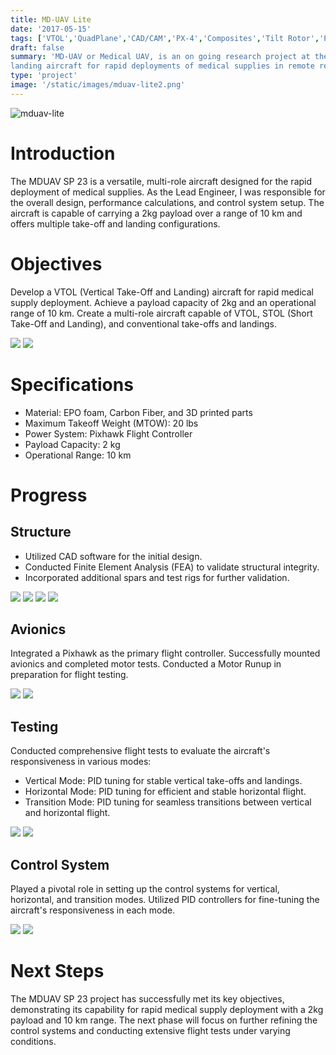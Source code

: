 ```yaml
---
title: MD-UAV Lite
date: '2017-05-15'
tags: ['VTOL','QuadPlane','CAD/CAM','PX-4','Composites','Tilt Rotor','PID','Additive Manufacturing']
draft: false
summary: 'MD-UAV or Medical UAV, is an on going research project at the University of Michigan with the aim to develop a Hybrid Vertical Take-off and 
landing aircraft for rapid deployments of medical supplies in remote regions.'
type: 'project'
image: '/static/images/mduav-lite2.png'
---
```

![mduav-lite](/static/images/project/mduav-lite/mduav-lite-main.jpeg)

# Introduction
The MDUAV SP 23 is a versatile, multi-role aircraft designed for the rapid deployment of medical supplies. As the Lead Engineer, I was responsible for the overall design, performance calculations, and control system setup. The aircraft is capable of carrying a 2kg payload over a range of 10 km and offers multiple take-off and landing configurations.

# Objectives
Develop a VTOL (Vertical Take-Off and Landing) aircraft for rapid medical supply deployment.
Achieve a payload capacity of 2kg and an operational range of 10 km.
Create a multi-role aircraft capable of VTOL, STOL (Short Take-Off and Landing), and conventional take-offs and landings.

<div className="flex flex-wrap justify-around">
  <img
    src="/static/images/project/mduav-lite/mduav-lite-11.PNG"
    className="m-2 w-full sm:w-1/2 md:w-1/3 lg:w-47_5"
  />
  <img
    src="/static/images/project/mduav-lite/mduav-lite-12.PNG"
    className="m-2 w-full sm:w-1/2 md:w-1/3 lg:w-47_5"
  />
</div>

# Specifications
<ul>
 <li>Material: EPO foam, Carbon Fiber, and 3D printed parts</li>
 <li>Maximum Takeoff Weight (MTOW): 20 lbs</li>
 <li> Power System: Pixhawk Flight Controller</li>
 <li> Payload Capacity: 2 kg</li>
 <li> Operational Range: 10 km</li>
</ul>

# Progress
## Structure
<ul>
 <li>Utilized CAD software for the initial design.</li>
 <li>Conducted Finite Element Analysis (FEA) to validate structural integrity.</li>
 <li>Incorporated additional spars and test rigs for further validation.</li>
</ul>

<div className="flex flex-wrap justify-around">
  <img
    src="/static/images/project/mduav-lite/mduav-lite-9.jpeg"
    className="m-2 w-full sm:w-1/2 md:w-1/3 lg:w-47_5"
  />
  <img
    src="/static/images/project/mduav-lite/mduav-lite-10.jpeg"
    className="m-2 w-full sm:w-1/2 md:w-1/3 lg:w-47_5"
  />
  <img
    src="/static/images/project/mduav-lite/mduav-lite-5.jpeg"
    className="m-2 w-full sm:w-1/2 md:w-1/3 lg:w-47_5"
  />
  <img
    src="/static/images/project/mduav-lite/mduav-lite-6.jpeg"
    className="m-2 w-full sm:w-1/2 md:w-1/3 lg:w-47_5"
  />
</div>

## Avionics
Integrated a Pixhawk as the primary flight controller.
Successfully mounted avionics and completed motor tests.
Conducted a Motor Runup in preparation for flight testing.

<div className="flex flex-wrap justify-around">
  <img
    src="/static/images/project/mduav-lite/mduav-lite-1.jpeg"
    className="m-2 w-full sm:w-1/2 md:w-1/3 lg:w-47_5"
  />
  <img
    src="/static/images/project/mduav-lite/mduav-lite-2.jpeg"
    className="m-2 w-full sm:w-1/2 md:w-1/3 lg:w-47_5"
  />
</div>

## Testing
Conducted comprehensive flight tests to evaluate the aircraft's responsiveness in various modes:
<ul>
 <li>Vertical Mode: PID tuning for stable vertical take-offs and landings.</li>
 <li>Horizontal Mode: PID tuning for efficient and stable horizontal flight.</li>
 <li>Transition Mode: PID tuning for seamless transitions between vertical and horizontal flight.</li>
</ul>


<div className="flex flex-wrap justify-around">
  <img
    src="/static/images/project/mduav-lite/mduav-lite-7.jpeg"
    className="m-2 w-full sm:w-1/2 md:w-1/3 lg:w-47_5"
  />
  <img
    src="/static/images/project/mduav-lite/mduav-lite-8.jpeg"
    className="m-2 w-full sm:w-1/2 md:w-1/3 lg:w-47_5"
  />
</div>


## Control System
Played a pivotal role in setting up the control systems for vertical, horizontal, and transition modes.
Utilized PID controllers for fine-tuning the aircraft's responsiveness in each mode.

<div className="flex flex-wrap justify-around mb-4">
  <img
    src="/static/images/project/mduav-lite/mduav-lite-3.jpeg"
    className="m-2 w-full sm:w-1/2 md:w-1/3 lg:w-47_5"
  />
  <img
    src="/static/images/project/mduav-lite/mduav-lite-4.jpeg"
    className="m-2 w-full sm:w-1/2 md:w-1/3 lg:w-47_5"
  />
</div>


# Next Steps
The MDUAV SP 23 project has successfully met its key objectives, demonstrating its capability for rapid medical supply deployment with a 2kg payload and 10 km range. The next phase will focus on further refining the control systems and conducting extensive flight tests under varying conditions.
